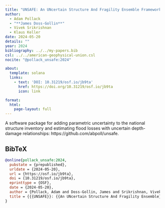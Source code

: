 ```yaml
---
title: "UNSAFE: An UNcertain Structure And Fragility Ensemble Framework For Property-Level Flood Risk Estimation"
author:
  - Adam Pollack
  - "**James Doss-Gollin**"
  - Vivek Srikrishnan
  - Klaus Keller
date: 2024-05-20
details: ""
year: 2024
bibliography: ../../my-papers.bib
csl: ../../american-geophysical-union.csl
nocite: "@pollack_unsafe:2024"

about:
  template: solana
  links:
    - text: 'DOI: 10.31219/osf.io/jb9ta'
      href: https://doi.org/10.31219/osf.io/jb9ta
      icon: link

format:
  html:
    page-layout: full
---
```


A software package for adding parametric uncertainty to the national structure inventory and estimating flood losses with uncertain depth-damage relationships: https://github.com/abpoll/unsafe.

## BibTeX

```bibtex
@online{pollack_unsafe:2024,
  pubstate = {prepublished},
  urldate = {2024-05-20},
  url = {https://osf.io/jb9ta},
  doi = {10.31219/osf.io/jb9ta},
  eprinttype = {OSF},
  date = {2024-05-20},
  author = {Pollack, Adam and Doss-Gollin, James and Srikrishnan, Vivek and Keller, Klaus},
  title = {{{UNSAFE}}: {{An UNcertain Structure And Fragility Ensemble}} Framework for Property-Level Flood Risk Estimation},
}
```